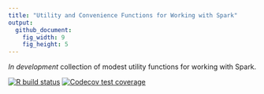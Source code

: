 ```yaml
---
title: "Utility and Convenience Functions for Working with Spark"
output:
  github_document:
    fig_width: 9
    fig_height: 5
---
```


*In development* collection of modest utility functions for working with Spark.

<!-- badges: start -->
[![R build status](https://github.com/konradzdeb/sparklyrExtras/workflows/R-CMD-check/badge.svg)](https://github.com/konradzdeb/sparklyrExtras/actions) [![Codecov test coverage](https://codecov.io/gh/konradzdeb/sparklyrExtras/branch/master/graph/badge.svg)](https://codecov.io/gh/konradzdeb/sparklyrExtras?branch=master)
<!-- badges: end -->